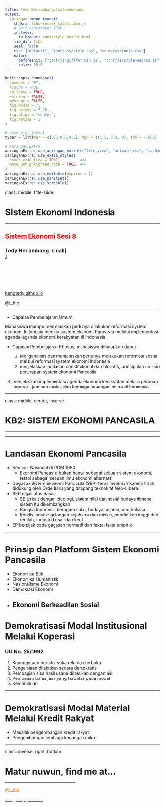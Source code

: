 ```yaml
---
title: Tedy Herlambang/sistemekonomi
output:
  xaringan::moon_reader:
    chakra: libs/remark-latest.min.js  
    # self_contained: TRUE
    includes:
      in_header: conf/style-header.html
    lib_dir: libs
    seal: false
    css: ["default", "conf/css/style.css", "conf/css/fonts.css"]
    nature:
      beforeInit: ["conf/js/gifffer.min.js", "conf/js/style-macros.js"]
      ratio: 16:9
---
```


```r
knitr::opts_chunk$set(
  comment = "#",
  #cache = TRUE,
  collapse = TRUE,
  warning = FALSE,
  message = FALSE,
  fig.width = 7,
  fig.height = 5.25,
  fig.align = 'center',
  fig.retina = 3
)

# base plot layout
mypar = list(mar = c(3,3,0.5,0.5), mgp = c(1.5, 0.3, 0), tck = -.008)

# xaringan Extra
xaringanExtra::use_xaringan_extra(c("tile_view", "animate_css", "tachyons"))
xaringanExtra::use_extra_styles(
  hover_code_line = TRUE,         #<<
  mute_unhighlighted_code = TRUE  #<<
)
xaringanExtra::use_editable(expires = 1)
xaringanExtra::use_panelset()
xaringanExtra::use_scribble()
```
class: middle, title-slide

<!-- top logo (comment to remove or edit on `conf/css/style.css:23`) -->
<div class="lab-logo"></div>
<!-- <div class="uni-logo"></div> -->

# Sistem Ekonomi Indonesia

<hr width="100%" align="left" size="0.3" color="red"></hr>

## <span style="color:red">Sistem Ekonomi Sesi 8</span>

### Tedy Herlambang .small[<br>]

<br><br><br><br><br>
[<i class="fas fa-blog" style="color:#e7e8e2"></i> bangtedy.github.io](https://bangtedy.github.io)

[<i class="fa fa-twitter fa-lg" style="color:#e7e8e2"></i> @t_hlb](https://twitter.com/t_hlb)

---

- Capaian Pembelajaran Umum:

Mahasiswa mampu menjelaskan perlunya dilakukan reformasi system ekonomi Indonesia menuju system ekonomi Pancasila melalui implementasi agenda-agenda ekonomi kerakyatan di Indonesia.

- Capaian Pembelajaran Khusus, mahasiswa diharapkan dapat :

  1.	Menganalisis dan menjelaskan perlunya melakukan reformasi sosial melalui reformasi system ekonomi Indonesia
  2.	menjelaskan landasan constitutional dan filosofis, prinsip dan ciri-ciri penerapan system ekonomi Pancasila
3.	menjelaskan implementasi agenda ekonomi kerakyatan melalui peranan koperasi, jaminan sosial, dan lembaga keuangan mikro di Indonesia


---


class: middle, center, inverse

# KB2: SISTEM EKONOMI PANCASILA
<hr width="100%" align="left" size="0.3" color="#9bb80d"></hr>

---

# Landasan Ekonomi Pancasila

- Seminar Nasional di UGM 1980
  - Ekonomi Pancasila bukan hanya sebagai sebuah sistem ekonomi, tetapi sebagai sebuah ilmu ekonomi alternatif.
- Gagasan Sistem Ekonomi Pancasila (SEP) terus melemah karena tidak didukung oleh Orde Baru yang ditopang teknokrat Neo-Liberal
- SEP digali atas dasar:
  - SE terkait dengan ideologi, sistem nilai dan sosial budaya dimana sistem itu dikembangkan
  - Bangsa Indonesia beragam suku, budaya, agama, dan bahasa
  - Kondisi sosek: golongan sejahtera dan miskin, pendidikan tinggi dan rendah, industri besar dan kecil
- EP berpijak pada gagasan normatif dan fakta-fakta empirik


---

# Prinsip dan Platform Sistem Ekonomi Pancasila

- Ekonomika Etik
- Ekonomika Humanistik
- Nasionalisme Ekonomi
- Demokrasi Ekonomi
- Ekonomi Berkeadilan Sosial
---

# Demokratisasi Modal Institusional Melalui Koperasi

### UU No. 25/1992
1. Keanggotaan bersifat suka rela dan terbuka
2. Pengelolaan dilakukan secara demokratis
3. Pembagian sisa hasil usaha dilakukan dengan adil
4. Pemberian balas jasa yang terbatas pada modal
5. Kemandirian

---

# Demokratisasi Modal Material Melalui Kredit Rakyat

- Masalah pengembangan kredit rakyat
- Pengembangan lembaga keuangan mikro

---
class: inverse, right, bottom

# Matur nuwun, find me at...
<hr width="45%" align="right" size="0.3" color="orange"></hr>

[<i class="fa fa-twitter fa-lg" style="color:#e7e8e2"></i> <span style="color:#fc911e"> @t_hlb </span>](https://twitter.com/t_hlb)

[<i class="fas fa-blog" style="color:#fc911e"></i><span style="color:#e7e8e2"> bangtedy.github.io</span>](https://bangtedy.github.io)
